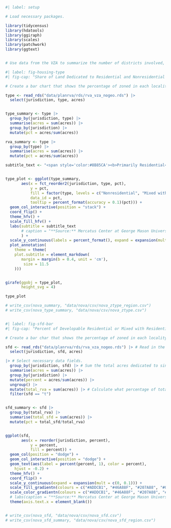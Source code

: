 ```r
#| label: setup

# Load necessary packages.

library(tidycensus)
library(hdatools)
library(ggiraph)
library(scales)
library(patchwork)
library(ggtext)


# Use data from the VZA to summarize the number of districts involved, number of zoning ordinance pages read, and other interesting metrics.


```



```r
#| label: fig-housing-type
#| fig-cap: "Share of Land Dedicated to Residential and Nonresidential Uses"

# Create a bar chart that shows the percentage of zoned in each locality by type (i.e. primarily residential, mixed with residential, nonresidential)

type <- read_rds("data/planrva/rds/rva_vza_nogeo.rds") |> 
  select(jurisdiction, type, acres) 


type_summary <- type |> 
  group_by(jurisdiction, type) |> 
  summarise(acres = sum(acres)) |> 
  group_by(jurisdiction) |> 
  mutate(pct = acres/sum(acres)) 

rva_summary <- type |> 
  group_by(type) |> 
  summarise(acres = sum(acres)) |> 
  mutate(pct = acres/sum(acres)) 

subtitle_text <- "<span style='color:#8B85CA'><b>Primarily Residential</span></b>, <span style='color:#40C0C0'><b>Mixed with Residential</span></b>, and <span style='color:#011E41'><b>Nonresidential</span></b>"


type_plot <- ggplot(type_summary,
       aes(x = fct_reorder2(jurisdiction, type, pct),
           y = pct,
           fill = factor(type, levels = c("Nonresidential", "Mixed with Residential", "Primarily Residential")),
           data_id = pct,
           tooltip = percent_format(accuracy = 0.1)(pct))) +
  geom_col_interactive(position = "stack") +
  coord_flip() +
  theme_hfv() +
  scale_fill_hfv() +
  labs(subtitle = subtitle_text
       # caption = "**Source:** Mercatus Center at George Mason University & HousingForward Virginia, Virginia Zoning Atlas."
       ) +
  scale_y_continuous(labels = percent_format(), expand = expansion(mult = c(0, 0.01))) +
  plot_annotation(
    theme = theme(
    plot.subtitle = element_markdown(
       margin = margin(b = 0.4, unit = 'cm'),
        size = 11.5
    )))


girafe(ggobj = type_plot,
       height_svg = 4)

type_plot

# write_csv(nova_summary, "data/nova/csv/nova_ztype_region.csv")
# write_csv(nova_type_summary, "data/nova/csv/nova_ztype.csv")



```


```r
#| label: fig-sfd-bar
#| fig-cap: "Percent of Developable Residential or Mixed with Residential Land Where Only Detached Single-Family Housing is Allowed By-Right"

# Create a bar char that shows the percentage of zoned in each locality that is dedicated to single-family detached only housing.

sfd <- read_rds("data/planrva/rds/rva_vza_nogeo.rds") |> # Read in the data.
  select(jurisdiction, sfd, acres) 

|> # Select necessary data fields.
  group_by(jurisdiction, sfd) |> # Sum the total acres dedicated to single-family detached in each district.
  summarise(acres = sum(acres)) |> 
  group_by(jurisdiction) |> 
  mutate(percent = acres/sum(acres)) |> 
  ungroup() |> 
  mutate(total_rva = sum(acres)) |> # Calculate what percentage of total developable acres is SFD.
  filter(sfd == "t") 


sfd_summary <- sfd |> 
  group_by(total_rva) |> 
  summarise(total_sfd = sum(acres)) |> 
  mutate(pct = total_sfd/total_rva)


ggplot(sfd,
       aes(x = reorder(jurisdiction, percent),
           y = percent,
           fill = percent)) +
  geom_col(position = "dodge") +
  geom_col_interactive(position = "dodge") +
  geom_text(aes(label = percent(percent, 1), color = percent),
    hjust = -0.2) +
  theme_hfv() +
  coord_flip() +
  scale_y_continuous(expand = expansion(mult = c(0, 0.1))) +
  scale_fill_gradientn(colours = c("#ADDCB1", "#46A88F", "#207A88", "#0F1A4E")) + # Use custom HFV gradient.
  scale_color_gradientn(colours = c("#ADDCB1", "#46A88F", "#207A88", "#0F1A4E")) + # Use custom HFV gradient.
  # labs(caption = "**Source:** Mercatus Center at George Mason University & HousingForward Virginia, Virginia Zoning Atlas.") +
  theme(axis.text.x = element_blank())


# write_csv(nova_sfd, "data/nova/csv/nova_sfd.csv")
# write_csv(nova_sfd_summary, "data/nova/csv/nova_sfd_region.csv")




```